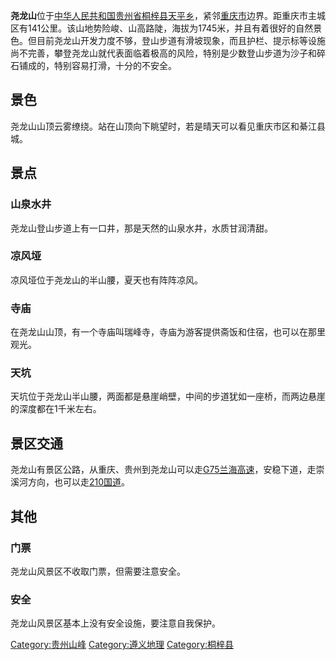 {{unreferenced|time=2010-08-09T05:04:36+00:00}}
'''尧龙山'''位于[[中华人民共和国|中华人民共和国]][[贵州省|贵州省]][[桐梓县|桐梓县]][[天平乡|天平乡]]，紧邻[[重庆市|重庆市]]边界。距重庆市主城区有141公里。该山地势险峻、山高路陡，海拔为1745米，并且有着很好的自然景色。但目前尧龙山开发力度不够，登山步道有滑坡现象，而且护栏、提示标等设施尚不完善，攀登尧龙山就代表面临着极高的风险，特别是少数登山步道为沙子和碎石铺成的，特别容易打滑，十分的不安全。

== 景色 ==
尧龙山山顶云雾缭绕。站在山顶向下眺望时，若是晴天可以看见重庆市区和綦江县城。

== 景点 ==
=== 山泉水井 ===
尧龙山登山步道上有一口井，那是天然的山泉水井，水质甘润清甜。

=== 凉风垭 ===
凉风垭位于尧龙山的半山腰，夏天也有阵阵凉风。

=== 寺庙 ===
在尧龙山山顶，有一个寺庙叫瑞峰寺，寺庙为游客提供斋饭和住宿，也可以在那里观光。

=== 天坑 ===
天坑位于尧龙山半山腰，两面都是悬崖峭壁，中间的步道犹如一座桥，而两边悬崖的深度都在1千米左右。

== 景区交通 ==
尧龙山有景区公路，从重庆、贵州到尧龙山可以走[[兰海高速公路|G75兰海高速]]，安稳下道，走崇溪河方向，也可以走[[210国道|210国道]]。

== 其他 ==
    
=== 门票 ===
尧龙山风景区不收取门票，但需要注意安全。
=== 安全 ===
尧龙山风景区基本上没有安全设施，要注意自我保护。

[[Category:贵州山峰|Category:贵州山峰]]
[[Category:遵义地理|Category:遵义地理]]
[[Category:桐梓县|Category:桐梓县]]